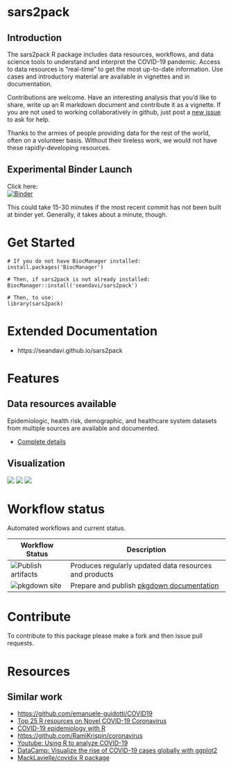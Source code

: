 # sars2pack


## Introduction 

The sars2pack R package includes data resources, workflows, and data
science tools to understand and interpret the COVID-19 pandemic. Access
to data resources is “real-time” to get the most up-to-date information.
Use cases and introductory material are available in vignettes and in
documentation.

Contributions are welcome. Have an interesting analysis that you’d like
to share, write up an R markdown document and contribute it as a
vignette. If you are not used to working collaboratively in github, just
post a [new issue](https://github.com/seandavi/sars2pack/issues/new) to
ask for help.

Thanks to the armies of people providing data for the rest of the world,
often on a volunteer basis. Without their tireless work, we would not
have these rapidly-developing resources.

## Experimental Binder Launch

Click here: <br/>
[![Binder](https://mybinder.org/badge_logo.svg)](https://mybinder.org/v2/gh/seandavi/sars2pack/a01150a?urlpath=rstudio)

This could take 15-30 minutes if the most recent commit has not been built at binder yet. Generally, it takes about a minute, though. 

# Get Started

    # If you do not have BiocManager installed:
	install.packages('BiocManager')
	
	# Then, if sars2pack is not already installed:
    BiocManager::install('seandavi/sars2pack')
	
    # Then, to use:
    library(sars2pack)

# Extended Documentation

- https://seandavi.github.io/sars2pack

Features
========

Data resources available
------------------------

Epidemiologic, health risk, demographic, and healthcare system datasets from multiple sources are available and documented.

- [Complete details](https://seandavi.github.io/sars2pack/articles/datasets.html)

Visualization
-------------

![](man/figures/africa_geo.png) ![](man/figures/cc_ts_plot_log-1.png)
![](man/figures/epicurve_and_model.png)

Workflow status
===============

Automated workflows and current status.

<table>
<thead>
<tr class="header">
<th>Workflow Status</th>
<th>Description</th>
</tr>
</thead>
<tbody>
<tr class="odd">
<td><img src="https://github.com/seandavi/sars2pack/workflows/Publish%20artifacts/badge.svg" alt="Publish artifacts" /></td>
<td>Produces regularly updated data resources and products</td>
</tr>
<tr class="even">
<td><img src="https://github.com/seandavi/sars2pack/workflows/pkgdown%20site/badge.svg" alt="pkgdown site" /></td>
<td>Prepare and publish <a href="https://seandavi.github.io/sars2pack/">pkgdown documentation</a></td>
</tr>
</tbody>
</table>

Contribute
==========

To contribute to this package please make a fork and then issue pull
requests.

Resources
=========

Similar work
------------

-   <https://github.com/emanuele-guidotti/COVID19>
-   [Top 25 R resources on Novel COVID-19
    Coronavirus](https://towardsdatascience.com/top-5-r-resources-on-covid-19-coronavirus-1d4c8df6d85f)
-   [COVID-19 epidemiology with
    R](https://rviews.rstudio.com/2020/03/05/covid-19-epidemiology-with-r/)
-   <https://github.com/RamiKrispin/coronavirus>
-   [Youtube: Using R to analyze
    COVID-19](https://www.youtube.com/watch?v=D_CNmYkGRUc)
-   [DataCamp: Visualize the rise of COVID-19 cases globally with
    ggplot2](https://www.datacamp.com/projects/870)
-   [MackLavielle/covidix R package](https://github.com/MarcLavielle/covidix/)
